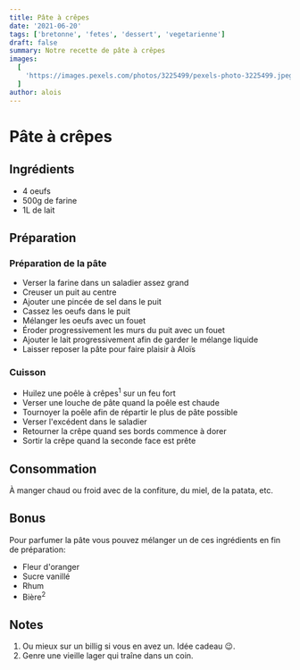 ```yaml
---
title: Pâte à crêpes
date: '2021-06-20'
tags: ['bretonne', 'fetes', 'dessert', 'vegetarienne']
draft: false
summary: Notre recette de pâte à crêpes
images:
  [
    'https://images.pexels.com/photos/3225499/pexels-photo-3225499.jpeg?auto=compress&cs=tinysrgb&dpr=2&h=650&w=940',
  ]
author: alois
---
```


# Pâte à crêpes

<Pexels
  src="https://images.pexels.com/photos/3225499/pexels-photo-3225499.jpeg?auto=compress&cs=tinysrgb&dpr=2&h=650&w=940"
  srcurl="https://www.pexels.com/photo/photo-of-crepe-beside-strawberry-3225499/"
  author="Eileen lamb"
  authorurl="https://www.pexels.com/@eileenlamb"
  alt="pâte à crêpes"
/>

## Ingrédients

- 4 oeufs
- 500g de farine
- 1L de lait

## Préparation

### Préparation de la pâte

- Verser la farine dans un saladier assez grand
- Creuser un puit au centre
- Ajouter une pincée de sel dans le puit
- Cassez les oeufs dans le puit
- Mélanger les oeufs avec un fouet
- Éroder progressivement les murs du puit avec un fouet
- Ajouter le lait progressivement afin de garder le mélange liquide
- Laisser reposer la pâte pour faire plaisir à Aloïs

### Cuisson

- Huilez une poêle à crêpes<sup>1</sup> sur un feu fort
- Verser une louche de pâte quand la poêle est chaude
- Tournoyer la poêle afin de répartir le plus de pâte possible
- Verser l'excédent dans le saladier
- Retourner la crêpe quand ses bords commence à dorer
- Sortir la crêpe quand la seconde face est prête

## Consommation

À manger chaud ou froid avec de la confiture, du miel, de la patata, etc.

## Bonus

Pour parfumer la pâte vous pouvez mélanger un de ces ingrédients en fin de préparation:

- Fleur d'oranger
- Sucre vanillé
- Rhum
- Bière<sup>2</sup>

## Notes

1. Ou mieux sur un billig si vous en avez un. Idée cadeau 😉.
1. Genre une vieille lager qui traîne dans un coin.

